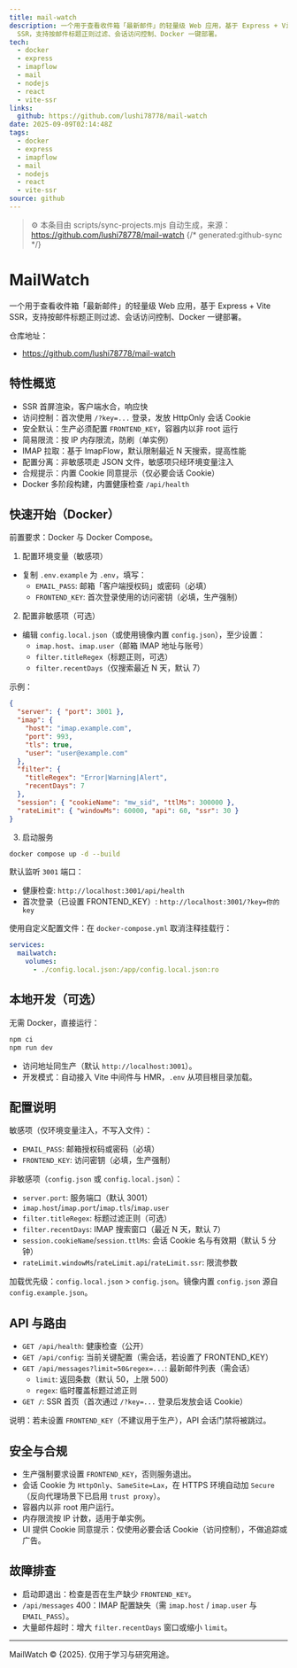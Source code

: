 ```yaml
---
title: mail-watch
description: 一个用于查看收件箱「最新邮件」的轻量级 Web 应用，基于 Express + Vite
  SSR，支持按邮件标题正则过滤、会话访问控制、Docker 一键部署。
tech:
  - docker
  - express
  - imapflow
  - mail
  - nodejs
  - react
  - vite-ssr
links:
  github: https://github.com/lushi78778/mail-watch
date: 2025-09-09T02:14:48Z
tags:
  - docker
  - express
  - imapflow
  - mail
  - nodejs
  - react
  - vite-ssr
source: github
---
```


> ⚙️ 本条目由 scripts/sync-projects.mjs 自动生成，来源：https://github.com/lushi78778/mail-watch
{/* generated:github-sync */}

# MailWatch

一个用于查看收件箱「最新邮件」的轻量级 Web 应用，基于 Express + Vite SSR，支持按邮件标题正则过滤、会话访问控制、Docker 一键部署。

仓库地址：

- https://github.com/lushi78778/mail-watch

## 特性概览

- SSR 首屏渲染，客户端水合，响应快
- 访问控制：首次使用 `/?key=...` 登录，发放 HttpOnly 会话 Cookie
- 安全默认：生产必须配置 `FRONTEND_KEY`，容器内以非 root 运行
- 简易限流：按 IP 内存限流，防刷（单实例）
- IMAP 拉取：基于 ImapFlow，默认限制最近 N 天搜索，提高性能
- 配置分离：非敏感项走 JSON 文件，敏感项只经环境变量注入
- 合规提示：内置 Cookie 同意提示（仅必要会话 Cookie）
- Docker 多阶段构建，内置健康检查 `/api/health`

## 快速开始（Docker）

前置要求：Docker 与 Docker Compose。

1) 配置环境变量（敏感项）

- 复制 `.env.example` 为 `.env`，填写：
  - `EMAIL_PASS`: 邮箱「客户端授权码」或密码（必填）
  - `FRONTEND_KEY`: 首次登录使用的访问密钥（必填，生产强制）

2) 配置非敏感项（可选）

- 编辑 `config.local.json`（或使用镜像内置 `config.json`），至少设置：
  - `imap.host`、`imap.user`（邮箱 IMAP 地址与账号）
  - `filter.titleRegex`（标题正则，可选）
  - `filter.recentDays`（仅搜索最近 N 天，默认 7）

示例：

```json
{
  "server": { "port": 3001 },
  "imap": {
    "host": "imap.example.com",
    "port": 993,
    "tls": true,
    "user": "user@example.com"
  },
  "filter": {
    "titleRegex": "Error|Warning|Alert",
    "recentDays": 7
  },
  "session": { "cookieName": "mw_sid", "ttlMs": 300000 },
  "rateLimit": { "windowMs": 60000, "api": 60, "ssr": 30 }
}
```

3) 启动服务

```bash
docker compose up -d --build
```

默认监听 `3001` 端口：

- 健康检查: `http://localhost:3001/api/health`
- 首次登录（已设置 FRONTEND_KEY）: `http://localhost:3001/?key=你的key`

使用自定义配置文件：在 `docker-compose.yml` 取消注释挂载行：

```yaml
services:
  mailwatch:
    volumes:
      - ./config.local.json:/app/config.local.json:ro
```

## 本地开发（可选）

无需 Docker，直接运行：

```bash
npm ci
npm run dev
```

- 访问地址同生产（默认 `http://localhost:3001`）。
- 开发模式：自动接入 Vite 中间件与 HMR，`.env` 从项目根目录加载。

## 配置说明

敏感项（仅环境变量注入，不写入文件）：

- `EMAIL_PASS`: 邮箱授权码或密码（必填）
- `FRONTEND_KEY`: 访问密钥（必填，生产强制）

非敏感项（`config.json` 或 `config.local.json`）：

- `server.port`: 服务端口（默认 3001）
- `imap.host`/`imap.port`/`imap.tls`/`imap.user`
- `filter.titleRegex`: 标题过滤正则（可选）
- `filter.recentDays`: IMAP 搜索窗口（最近 N 天，默认 7）
- `session.cookieName`/`session.ttlMs`: 会话 Cookie 名与有效期（默认 5 分钟）
- `rateLimit.windowMs`/`rateLimit.api`/`rateLimit.ssr`: 限流参数

加载优先级：`config.local.json` > `config.json`。镜像内置 `config.json` 源自 `config.example.json`。

## API 与路由

- `GET /api/health`: 健康检查（公开）
- `GET /api/config`: 当前关键配置（需会话，若设置了 FRONTEND_KEY）
- `GET /api/messages?limit=50&regex=...`: 最新邮件列表（需会话）
  - `limit`: 返回条数（默认 50，上限 500）
  - `regex`: 临时覆盖标题过滤正则
- `GET /`: SSR 首页（首次通过 `/?key=...` 登录后发放会话 Cookie）

说明：若未设置 `FRONTEND_KEY`（不建议用于生产），API 会话门禁将被跳过。

## 安全与合规

- 生产强制要求设置 `FRONTEND_KEY`，否则服务退出。
- 会话 Cookie 为 `HttpOnly`、`SameSite=Lax`，在 HTTPS 环境自动加 `Secure`（反向代理场景下已启用 `trust proxy`）。
- 容器内以非 root 用户运行。
- 内存限流按 IP 计数，适用于单实例。
- UI 提供 Cookie 同意提示：仅使用必要会话 Cookie（访问控制），不做追踪或广告。


## 故障排查

- 启动即退出：检查是否在生产缺少 `FRONTEND_KEY`。
- `/api/messages` 400：IMAP 配置缺失（需 `imap.host` / `imap.user` 与 `EMAIL_PASS`）。
- 大量邮件超时：增大 `filter.recentDays` 窗口或缩小 `limit`。

---

MailWatch © {2025}. 仅用于学习与研究用途。
